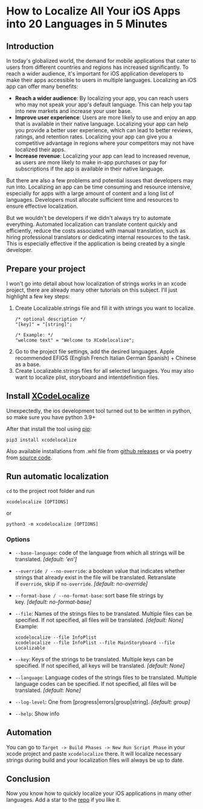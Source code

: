 # How to Localize All Your iOS Apps into 20 Languages in 5 Minutes

## Introduction  

In today's globalized world, the demand for mobile applications that cater to users from different countries and regions has increased significantly. To reach a wider audience, it's important for iOS application developers to make their apps accessible to users in multiple languages. Localizing an iOS app can offer many benefits:

- **Reach a wider audience**: By localizing your app, you can reach users who may not speak your app's default language. This can help you tap into new markets and increase your user base.
- **Improve user experience**: Users are more likely to use and enjoy an app that is available in their native language. Localizing your app can help you provide a better user experience, which can lead to better reviews, ratings, and retention rates. Localizing your app can give you a competitive advantage in regions where your competitors may not have localized their apps.
- **Increase revenue**: Localizing your app can lead to increased revenue, as users are more likely to make in-app purchases or pay for subscriptions if the app is available in their native language.

But there are also a few problems and potential issues that developers may run into. Localizing an app can be time consuming and resource intensive, especially for apps with a large amount of content and a long list of languages. Developers must allocate sufficient time and resources to ensure effective localization.

But we wouldn't be developers if we didn't always try to automate everything. Automated localization can translate content quickly and efficiently, reduce the costs associated with manual translation, such as hiring professional translators or dedicating internal resources to the task. This is especially effective if the application is being created by a single developer.

## Prepare your project

I won't go into detail about how localization of strings works in an xcode project, there are already many other tutorials on this subject. I'll just highlight a few key steps:

1.  Create Localizable.strings file and fill it with strings you want to localize.
    ```
    /* optional description */
    "[key]" = "[string]";
    
    /* Example: */
    "welcome text" = "Welcome to XCodelocalize";
    ```
2.  Go to the project file settings, add the desired languages. Apple recommended EFIGS (English French Italian German Spanish) + Chinese as a base.
3.  Create Localizable.strings files for all selected languages. You may also want to localize plist, storyboard and intentdefinition files.

## Install [XCodeLocalize](https://github.com/MarkParker5/XCodeLocalize)

Unexpectedly, the ios development tool turned out to be written in python, so make sure you have python 3.9+

After that install the tool using [pip](https://pypi.org/project/xcodelocalize/):

```
pip3 install xcodelocalize 
```

Аlso available installations from .whl file from [github releases](https://github.com/MarkParker5/XCodeLocalize/releases/latest) or via poetry from [source code](https://github.com/MarkParker5/XCodeLocalize).

## Run automatic localization

`cd` to the project root folder and run

```
xcodelocalize [OPTIONS]
```

or

```
python3 -m xcodelocalize [OPTIONS]
```

### Options

-   `--base-language`: code of the language from which all strings will be translated. _[default: 'en']_
-   `--override / --no-override`: a boolean value that indicates whether strings that already exist in the file will be translated. Retranslate if `override`, skip if `no-override`. _[default: no-override]_
-   `--format-base / --no-format-base`: sort base file strings by key. _[default: no-format-base]_
-   `--file`: Names of the strings files to be translated. Multiple files can be specified. If not specified, all files will be translated. _[default: None]_
    Example:
    ```
    xcodelocalize --file InfoPlist
    xcodelocalize --file InfoPlist --file MainStoryboard --file Localizable 
    ```

-   `--key`: Keys of the strings to be translated. Multiple keys can be specified. If not specified, all keys will be translated. _[default: None]_
-   `--language`: Language codes of the strings files to be translated. Multiple language codes can be specified. If not specified, all files will be translated. _[default: None]_
-   `--log-level`: One from [progress|errors|group|string]. _[default: group]_
-   `--help`: Show info

## Automation

You can go to `Target -> Build Phases -> New Run Script Phase` in your xcode project and paste `xcodelocalize` there. It will localize necessary strings during build and your localization files will always be up to date.

## Conclusion

Now you know how to quickly localize your iOS applications in many other languages. Add a star to the [repo](https://github.com/MarkParker5/XCodeLocalize) if you like it.

